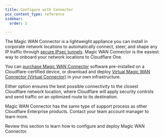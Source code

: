 ```yaml
---
title: Configure with Connector
pcx_content_type: reference
sidebar:
  order: 2

---
```



The Magic WAN Connector is a lightweight appliance you can install in corporate network locations to automatically connect, <GlossaryTooltip term="traffic steering">steer</GlossaryTooltip>, and shape any IP traffic through [secure IPsec tunnels](/magic-wan/configuration/connector/reference/#security-and-other-information). Magic WAN Connector is the easiest way to onboard your network locations to Cloudflare One.

You can [purchase Magic WAN Connector](/magic-wan/configuration/connector/configure-hardware-connector/) software pre-installed on a Cloudflare-certified device, or download and deploy [Virtual Magic WAN Connector (Virtual Connector)](/magic-wan/configuration/connector/configure-virtual-connector/) in your own infrastructure.

Either option ensures the best possible connectivity to the closest Cloudflare network location, where Cloudflare will apply security controls and send traffic on an optimized route to its destination.

Magic WAN Connector has the same type of support process as other Cloudflare Enterprise products. Contact your team account manager to learn more.

Review this section to learn how to configure and deploy Magic WAN Connector.

<DirectoryListing />
